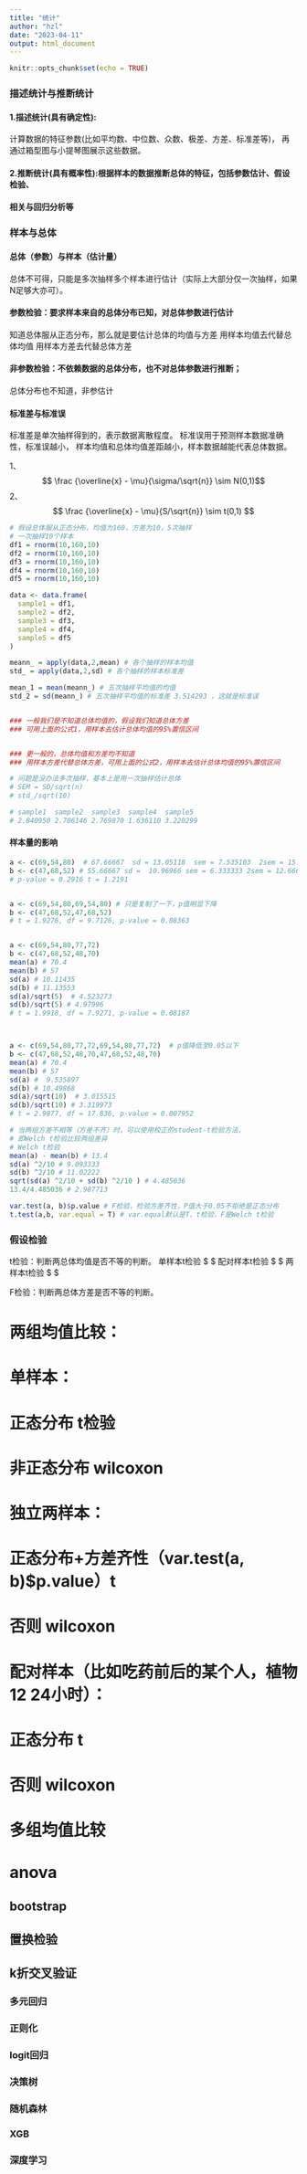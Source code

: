 ```yaml
---
title: "统计"
author: "hzl"
date: "2023-04-11"
output: html_document
---
```


```r
knitr::opts_chunk$set(echo = TRUE)
```

### 描述统计与推断统计

#### 1.描述统计(具有确定性):
计算数据的特征参数(比如平均数、中位数、众数、极差、方差、标准差等)，
再通过箱型图与小提琴图展示这些数据。

#### 2.推断统计(具有概率性):根据样本的数据推断总体的特征，包括参数估计、假设检验、
#### 相关与回归分析等

### 样本与总体

#### 总体（参数）与样本（估计量）
总体不可得，只能是多次抽样多个样本进行估计（实际上大部分仅一次抽样，如果N足够大亦可）。

#### 参数检验：要求样本来自的总体分布已知，对总体参数进行估计

知道总体服从正态分布，那么就是要估计总体的均值与方差
用样本均值去代替总体均值
用样本方差去代替总体方差


#### 非参数检验：不依赖数据的总体分布，也不对总体参数进行推断；
总体分布也不知道，非参估计


#### 标准差与标准误
标准差是单次抽样得到的，表示数据离散程度。
标准误用于预测样本数据准确性，标准误越小，
样本均值和总体均值差距越小，样本数据越能代表总体数据。

1、$$ \frac {\overline{x} - \mu}{\sigma/\sqrt{n}} \sim N(0,1)$$
2、$$ \frac {\overline{x} - \mu}{S/\sqrt{n}} \sim t(0,1) $$ 
```r
# 假设总体服从正态分布，均值为160，方差为10，5次抽样
# 一次抽样10个样本
df1 = rnorm(10,160,10)
df2 = rnorm(10,160,10)
df3 = rnorm(10,160,10)
df4 = rnorm(10,160,10)
df5 = rnorm(10,160,10)

data <- data.frame(
  sample1 = df1,
  sample2 = df2,
  sample3 = df3,
  sample4 = df4,
  sample5 = df5
)

meann_ = apply(data,2,mean) # 各个抽样的样本均值
std_ = apply(data,2,sd) # 各个抽样的样本标准差

mean_1 = mean(meann_) # 五次抽样平均值的均值
std_2 = sd(meann_) # 五次抽样平均值的标准差 3.514293 ，这就是标准误


### 一般我们是不知道总体均值的，假设我们知道总体方差
### 可用上面的公式1，用样本去估计总体均值的95%置信区间


### 更一般的，总体均值和方差均不知道
### 用样本方差代替总体方差，可用上面的公式2，用样本去估计总体均值的95%置信区间

# 问题是没办法多次抽样，基本上是用一次抽样估计总体
# SEM = SD/sqrt(n)
# std_/sqrt(10)

# sample1  sample2  sample3  sample4  sample5 
# 2.840950 2.706146 2.769870 1.636110 3.220299

```

#### 样本量的影响
```r
a <- c(69,54,80)  # 67.66667  sd = 13.05118  sem = 7.535103  2sem = 15.07021
b <- c(47,68,52) # 55.66667 sd =  10.96966 sem = 6.333333 2sem = 12.6667
# p-value = 0.2916 t = 1.2191


a <- c(69,54,80,69,54,80) # 只是复制了一下，p值明显下降
b <- c(47,68,52,47,68,52)
# t = 1.9276, df = 9.7126, p-value = 0.08363


a <- c(69,54,80,77,72) 
b <- c(47,68,52,48,70)
mean(a) # 70.4
mean(b) # 57
sd(a) # 10.11435
sd(b) # 11.13553
sd(a)/sqrt(5)  # 4.523273
sd(b)/sqrt(5) # 4.97996
# t = 1.9918, df = 7.9271, p-value = 0.08187



a <- c(69,54,80,77,72,69,54,80,77,72)  # p值降低至0.05以下
b <- c(47,68,52,48,70,47,68,52,48,70)
mean(a) # 70.4
mean(b) # 57
sd(a) #  9.535897
sd(b) # 10.49868
sd(a)/sqrt(10)  # 3.015515
sd(b)/sqrt(10) # 3.319973
# t = 2.9877, df = 17.836, p-value = 0.007952

# 当两组方差不相等（方差不齐）时，可以使用校正的student-t检验方法，
# 即Welch t检验比较两组差异
# Welch t检验
mean(a) - mean(b) # 13.4
sd(a) ^2/10 # 9.093333
sd(b) ^2/10 # 11.02222
sqrt(sd(a) ^2/10 + sd(b) ^2/10 ) # 4.485036
13.4/4.485036 # 2.987713

var.test(a, b)$p.value # F检验，检验方差齐性，P值大于0.05不拒绝是正态分布
t.test(a,b, var.equal = T) # var.equal默认是T，t检验，F是Welch t检验
```


### 假设检验
t检验：判断两总体均值是否不等的判断。
单样本t检验 $ $
配对样本t检验 $ $
两样本t检验 $ $

F检验：判断两总体方差是否不等的判断。

# 两组均值比较：
# 单样本：
# 正态分布 t检验
# 非正态分布 wilcoxon

# 独立两样本：
# 正态分布+方差齐性（var.test(a, b)$p.value）t
# 否则  wilcoxon

# 配对样本（比如吃药前后的某个人，植物12 24小时）：
# 正态分布 t
# 否则  wilcoxon


# 多组均值比较
# anova



## bootstrap
## 置换检验
## k折交叉验证

### 多元回归
### 正则化
### logit回归
### 决策树
### 随机森林
### XGB

### 深度学习